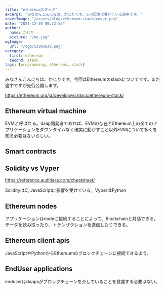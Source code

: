 ```yaml
---
title: "ethereumスタック"
excerpt: "みなさんこんにちは、かじりです。この記事は書いている途中です。"
coverImage: "/assets/blog/ethereum-stack/cover.png"
date: "2021-12-30 00:22:56"
author:
  name: かじり
  picture: "/me.jpg"
ogImage:
  url: "/ogp/1200x630.png"
category:
  first: ethereum
  second: stack
tags: [programming, ethereum, stack]
---
```


みなさんこんにちは、かじりです。今回はEthereumのstackについてです。まだ途中ですが先行公開します。

https://ethereum.org/ja/developers/docs/ethereum-stack/

## Ethereum virtual machine

EVMと呼ばれる。daap開発者であれば、EVMの存在とEthereum上の全てのアプリケーションをダウンタイムなく確実に動かすこと以外EVMについて多くを知る必要はないらしい。

## Smart contracts

## Solidity vs Vyper
https://reference.auditless.com/cheatsheet/

SolidityはC, JavaScriptに影響を受けている。VyperはPython

## Ethereum nodes

アプリケーションはnodeに接続することによって、Blockchainと対話できる。
データを読み取ったり、トランザクションを送信したりできる。

## Ethereum client apis

JavaScriptやPythonからEthereumのブロックチェーンに接続できるよう。

## EndUser applications

enduserはdappsがブロックチェーンを介していることを意識する必要はない。

